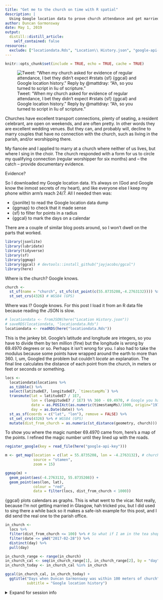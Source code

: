 ```yaml
---
title: "Get me to the church on time with R spatial"
description: |
  Using Google location data to prove church attendance and get married.
author: Duncan Garmonsway
date: May 1, 2019
output:
  distill::distill_article:
    self_contained: false
resources:
  exclude: ["locationdata.Rds", "Location\\ History.json", "google-api-key"]
---
```


```r
knitr::opts_chunk$set(include = TRUE, echo = TRUE, cache = TRUE)
```

![Tweet: "When my church asked for evidence of regular attendance, I bet they
didn't expect #rstats {sf} {ggcal} and Google location history." Reply by
\@mattdray: "Ah, so you turned to script in liu of scripture."](./tweet.png)

Churches have excellent transport connections, plenty of seating, a resident
celebrant, are open on weekends, and are often pretty.  In other words they are
excellent wedding venues.  But they can, and probably will, decline to marry
couples that have no connection with the church, such as living in the parish,
and/or worshipping there.

My fiancée and I applied to marry at a church where neither of us lives, but
where I sing in the choir.  The church responded with a form for us to circle my
qualifying connection (regular worshipper for six months) and -- the
catch -- provide documentary evidence.

Evidence?

So I downloaded my Google location data.  It's always on (God and Google know
the inmost secrets of my heart), and like everyone else I keep my phone within
arm's reach 24/7.  All I needed then was:

* {jsonlite} to read the Google location data dump
* {ggmap} to check that it made sense
* {sf} to filter for points in a radius
* {ggcal} to mark the days on a calendar

There are a couple of similar blog posts around, so I won't dwell on the parts
that worked.

```r
library(jsonlite)
library(lubridate)
library(tidyverse)
library(sf)
library(ggmap)
library(ggcal) # devtools::install_github("jayjacobs/ggcal")
library(here)
```

Where is the church?  Google knows.

```r
church <-
  st_sf(name = "church", st_sfc(st_point(c(55.8735208,-4.2763132)))) %>%
  st_set_crs(4326) # WGS84 (GPS)
```

Where was I?  Google knows.  For this post I load it from an R data file because
reading the JSON is slow.

```r
# locationdata <- fromJSON(here("Location History.json"))
# saveRDS(locationdata, "locationdata.Rds")
locationdata <- readRDS(here("locationdata.Rds"))
```

This is the jankey bit.  Google's latitude and longitude are integers, so you
have to divide them by ten million (fine) but the longitude is wrong by 69.4970
degrees or so.  Perhaps it isn't wrong for you.  I also had to take the modulus
because some points have wrapped around the earth to more than 360.  I, um,
Googled the problem but couldn't _locate_ an explanation.  The final line
calculates the distance of each point from the church, in meters or feet or
seconds or something.

```r
locs <-
  locationdata$locations %>%
  as_tibble() %>%
  select(latitudeE7, longitudeE7, `timestampMs`) %>%
  transmute(lat = latitudeE7 / 1E7,
            lon = (longitudeE7 / 1E7) %% 360 - 69.4970, # Google you had ONE JOB
            date = as.POSIXct(as.numeric(timestampMs)/1000, origin="1970-01-01"),
            day = as.Date(date)) %>%
  st_as_sf(coords = c("lat", "lon"), remove = FALSE) %>%
  st_set_crs(4326) %>% # WGS84 (GPS)
  mutate(dist_from_church = as.numeric(st_distance(geometry, church)))
```

To show you where the magic number 69.4970 came from, here's a map of the
points.  I refined the magic number until they lined up with the roads.

```r
register_google(key = read_file(here("google-api-key")))

m <- get_map(location = c(lat = 55.8735208, lon = -4.2763132), # church again
             source = "stamen",
             zoom = 15)

ggmap(m) +
  geom_point(aes(-4.2763132, 55.8735208)) +
  geom_point(aes(lon, lat),
             colour = "red",
             data = filter(locs, dist_from_church < 1000))
```

{ggcal} plots calendars as graphs.  This is what went to the vicar.  Not really,
because I'm not getting married in Glasgow, hah tricked you, but I did used to
sing there a while back so it makes a safe-ish example for this post, and I did
send the real one to the parish office.

```r
in_church <-
  locs %>%
  filter(dist_from_church <= 100) %>% # So what if I am in the tea shop?
  filter(date <= ymd("2017-02-28")) %>%
  distinct(day) %>%
  pull(day)

in_church_range <- range(in_church)
in_church_cal <- seq(in_church_range[1], in_church_range[2], by = "day")
in_church_today <- in_church_cal %in% in_church

ggcal(in_church_cal, in_church_today) +
  ggtitle("Days when Duncan Garmonsway was within 100 meters of church",
          subtitle = "Google location history")
```

<details><summary>Expand for session info</summary>

```r
options(width = 100)
sessioninfo::session_info()
```

</details>

